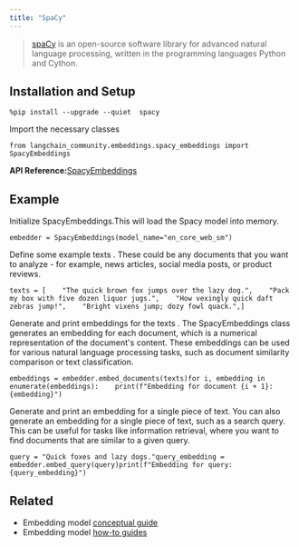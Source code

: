 ```yaml
---
title: "SpaCy"
---
```


> [spaCy](https://spacy.io/) is an open-source software library for advanced natural language processing, written in the programming languages Python and Cython.

## Installation and Setup

```
%pip install --upgrade --quiet  spacy
```

Import the necessary classes

```
from langchain_community.embeddings.spacy_embeddings import SpacyEmbeddings
```

**API Reference:**[SpacyEmbeddings](https://python.langchain.com/api_reference/community/embeddings/langchain_community.embeddings.spacy_embeddings.SpacyEmbeddings.html)

## Example

Initialize SpacyEmbeddings.This will load the Spacy model into memory.

```
embedder = SpacyEmbeddings(model_name="en_core_web_sm")
```

Define some example texts . These could be any documents that you want to analyze - for example, news articles, social media posts, or product reviews.

```
texts = [    "The quick brown fox jumps over the lazy dog.",    "Pack my box with five dozen liquor jugs.",    "How vexingly quick daft zebras jump!",    "Bright vixens jump; dozy fowl quack.",]
```

Generate and print embeddings for the texts . The SpacyEmbeddings class generates an embedding for each document, which is a numerical representation of the document's content. These embeddings can be used for various natural language processing tasks, such as document similarity comparison or text classification.

```
embeddings = embedder.embed_documents(texts)for i, embedding in enumerate(embeddings):    print(f"Embedding for document {i + 1}: {embedding}")
```

Generate and print an embedding for a single piece of text. You can also generate an embedding for a single piece of text, such as a search query. This can be useful for tasks like information retrieval, where you want to find documents that are similar to a given query.

```
query = "Quick foxes and lazy dogs."query_embedding = embedder.embed_query(query)print(f"Embedding for query: {query_embedding}")
```

## Related

* Embedding model [conceptual guide](/oss/concepts/embedding_models)
* Embedding model [how-to guides](/oss/how_to/#embedding-models)
